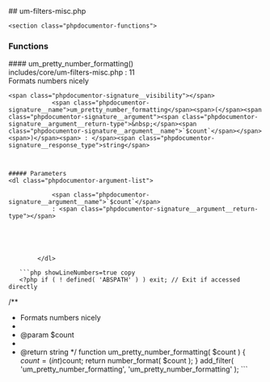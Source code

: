 

<div class="phpdocumentor-element -file">
    ## um-filters-misc.php

        

    <section class="phpdocumentor-functions">
### Functions
<div class="phpdocumentor-element -function - ">
 #### um_pretty_number_formatting()
       

<div class="phpdocumentor-element-found-in">
    <Link href="../files/includes-core-um-filters-misc.html#source-view.11">includes/core/um-filters-misc.php</Link> : <span class="phpdocumentor-element-found-in__line">11</span>
</div>

<div class="phpdocumentor-summary">
Formats numbers nicely
</div>


    <span class="phpdocumentor-signature__visibility"></span>
                <span class="phpdocumentor-signature__name">um_pretty_number_formatting</span><span>(</span><span class="phpdocumentor-signature__argument"><span class="phpdocumentor-signature__argument__return-type">&nbsp;</span><span class="phpdocumentor-signature__argument__name">`$count`</span></span><span>)</span><span> : </span><span class="phpdocumentor-signature__response_type">string</span>



    ##### Parameters
    <dl class="phpdocumentor-argument-list">
                    
                <span class="phpdocumentor-signature__argument__name">`$count`</span>
                : <span class="phpdocumentor-signature__argument__return-type"></span>
                            
           
                 

           
            </dl>



<div className="py-4"></div>

</div>
</section>

       ```php showLineNumbers=true copy
       <?php if ( ! defined( 'ABSPATH' ) ) exit; // Exit if accessed directly


/**
 * Formats numbers nicely
 *
 * @param $count
 *
 * @return string
 */
function um_pretty_number_formatting( $count ) {
	$count = (int)$count;
	return number_format( $count );
}
add_filter( 'um_pretty_number_formatting', 'um_pretty_number_formatting' );
       ```
</div>
